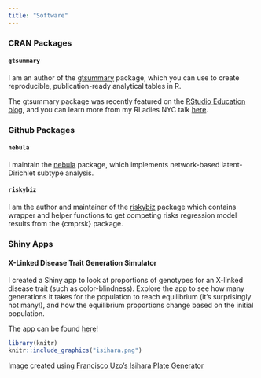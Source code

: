 ```yaml
---
title: "Software"
---
```

### CRAN Packages
#### `gtsummary`
I am an author of the [gtsummary](http://www.danieldsjoberg.com/gtsummary/) package, which you can use to create reproducible, publication-ready analytical tables in R. 

The gtsummary package was recently featured on the [RStudio Education blog](https://education.rstudio.com/blog/2020/07/gtsummary/), and you can learn more from my RLadies NYC talk [here](http://margarethannum.com/gtsummary-presentation-rladies/#1). 

### Github Packages
#### `nebula`
I maintain the [nebula](https://nebula-group.github.io/nebula/index.html) package, which implements network-based latent-Dirichlet subtype analysis. 

#### `riskybiz`
I am the author and maintainer of the [riskybiz](https://margarethannum.github.io/riskybiz/) package which contains wrapper and helper functions to get competing risks regression model results from the {cmprsk} package.


### Shiny Apps
#### X-Linked Disease Trait Generation Simulator

I created a Shiny app to look at proportions of genotypes for an X-linked disease trait (such as color-blindness). Explore the app to see how many generations it takes for the population to reach equilibrium (it's surprisingly not many!), and how the equilibrium proportions change based on the initial population. 

The app can be found [here](https://margarethannum.shinyapps.io/xlinked_trait_generation_simulator/)! 

```r
library(knitr)
knitr::include_graphics("isihara.png")
```

Image created using [Francisco Uzo's Isihara Plate Generator](https://franciscouzo.github.io/ishihara/)